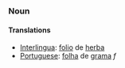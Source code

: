 ===Noun===
====Translations====
*[[Interlingua]]: [[folio]] de [[herba]]
*[[Portuguese]]: [[folha]] de [[grama]] ''f''